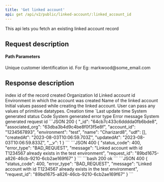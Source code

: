 ```yaml
---
title: 'Get linked account'
api: get /api/v2/public/linked-account/:linked_account_id
---
```


This api lets you fetch an existing linked account record

## Request description
#### Path Parameters
<ParamField path="linked_account_id" type="string" required>
  Unique customer identification id. For Eg: markwood@some_email.com
</ParamField>

## Response description

<Tabs>
  <Tab title="200">
    <ResponseField name="_id" type="string">
    index id of the record created
    </ResponseField>
    <ResponseField name="associated_org" type="string">
    Organization Id
    </ResponseField>
    <ResponseField name="account_id" type="string">
    Linked account id
    </ResponseField>
    <ResponseField name="environment" type="string">
    Environment in which the account was created
    </ResponseField>
    <ResponseField name="name" type="string">
    Name of the linked account
    </ResponseField>
    <ResponseField name="udf" type="array">
    Initial values passed while creating the linked account. User can pass any values of primitive datatypes.
    </ResponseField>
    <ResponseField name="createdAt" type="date">
    Creation time
    </ResponseField>
    <ResponseField name="updatedAt" type="date">
   `Last update time
    </ResponseField>
    <ResponseField name="__v" type="integer">
    </ResponseField>
  </Tab>
  <Tab title="400">
    <ResponseField name="status_code" type="integer">
    System generated status Code
    </ResponseField>
    <ResponseField name="error_type" type="string">
    System generated error type
    </ResponseField>
    <ResponseField name="message" type="string">
    Error message
    </ResponseField>
    <ResponseField name="request_id" type="string">
    System generated request id
    </ResponseField>
  </Tab>
</Tabs>

<ResponseExample>
```JSON 200
{
    "_id": "64cb7c433c6dddda0fb6bde8",
    "associated_org": "63dba3b4d9c4be8f0f3f5e8f",
    "account_id": "1234567893",
    "environment": "test",
    "name": "Charizard8",
    "udf": [],
    "createdAt": "2023-08-03T10:06:59.703Z",
    "updatedAt": "2023-08-03T10:06:59.833Z",
    "__v": 1
}
```
```JSON 400
{
    "status_code": 400,
    "error_type": "BAD_REQUEST",
    "message": "Linked account with id T1234567 already exists in the test environment",
    "request_id": "89bd1675-a826-46cb-9210-6cb2ae169f67"
}
```
</ ResponseExample>


<ResponseExample>
```bash 200
ok
```
```JSON 400
{
    "status_code": 400,
    "error_type": "BAD_REQUEST",
    "message": "Linked account with id T1234567 already exists in the test environment",
    "request_id": "89bd1675-a826-46cb-9210-6cb2ae169f67"
}
```
</ ResponseExample>